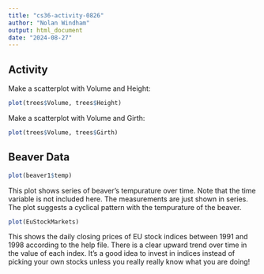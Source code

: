 ```yaml
---
title: "cs36-activity-0826"
author: "Nolan Windham"
output: html_document
date: "2024-08-27"
---
```



## Activity


Make a scatterplot with Volume and Height: 
```r
plot(trees$Volume, trees$Height)
```


Make a scatterplot with Volume and Girth: 
```r
plot(trees$Volume, trees$Girth)
```

## Beaver Data

```r
plot(beaver1$temp)
```

This plot shows series of beaver's tempurature over time. Note that the time variable is not included here. The measurements are just shown in series.
The plot suggests a cyclical pattern with the tempurature of the beaver.

```r
plot(EuStockMarkets)
```
This shows the daily closing prices of EU stock indices between 1991 and 1998 according to the help file. There is a clear upward trend over time in the value of each index. It's a good idea to invest in indices instead of picking your own stocks unless you really really know what you are doing!
